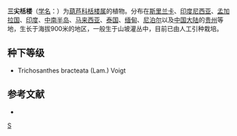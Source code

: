 {{Speciesbox 
| taxon = Trichosanthes tricuspidata
| authority = Lour.
}}
'''三尖栝楼'''（[[学名|学名]]：{{lang|la|''Trichosanthes tricuspidata''}}）为[[葫芦科|葫芦科]][[栝楼属|栝楼属]]的植物。分布在[[斯里兰卡|斯里兰卡]]、[[印度尼西亚|印度尼西亚]]、[[孟加拉国|孟加拉国]]、[[印度|印度]]、[[中南半岛|中南半岛]]、[[马来西亚|马来西亚]]、[[泰国|泰国]]、[[缅甸|缅甸]]、[[尼泊尔|尼泊尔]]以及[[中国大陆|中国大陆]]的[[贵州|贵州]]等地，生长于海拔900米的地区，一般生于山坡灌丛中，目前已由人工引种栽培。

== 种下等级 ==
* Trichosanthes bracteata (Lam.) Voigt

== 参考文献 ==
<div class="references-small">
* {{cite web| url =http://www.bioinfo.cn/db05/KmzwSpecies.php?action=view&id=6302| title =三尖栝楼| work =《中国高等植物数据库全库》| publisher =中国科学院微生物研究所| author =昆明植物研究所| accessdate =2009-02-21| deadurl =yes| archiveurl =https://web.archive.org/web/20160305041055/http://www.bioinfo.cn/db05/KmzwSpecies.php?action=view&id=6302| archivedate =2016-03-05}}
</div>
{{Taxonbar|from=Q10865852}}

[[Category:栝楼属|S]]